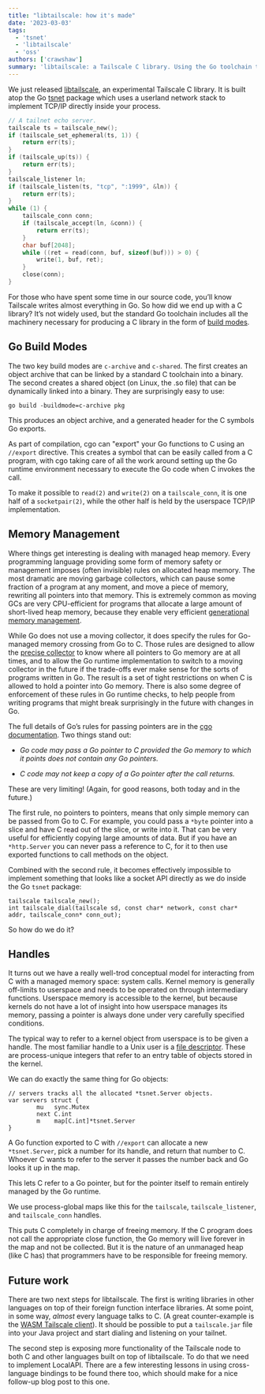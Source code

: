 ```yaml
---
title: "libtailscale: how it's made"
date: '2023-03-03'
tags:
  - 'tsnet'
  - 'libtailscale'
  - 'oss'
authors: ['crawshaw']
summary: 'libtailscale: a Tailscale C library. Using the Go toolchain to build a c-archive tsnet package that uses a userland network stack to implement TCP/IP inside a process.'
---
```


We just released
[libtailscale](https://github.com/tailscale/libtailscale),
an experimental Tailscale C library.
It is built atop the Go [tsnet](https://pkg.go.dev/tailscale.com/tsnet)
package which uses a userland network stack to implement TCP/IP
directly inside your process.

```c
// A tailnet echo server.
tailscale ts = tailscale_new();
if (tailscale_set_ephemeral(ts, 1)) {
	return err(ts);
}
if (tailscale_up(ts)) {
	return err(ts);
}
tailscale_listener ln;
if (tailscale_listen(ts, "tcp", ":1999", &ln)) {
	return err(ts);
}
while (1) {
	tailscale_conn conn;
	if (tailscale_accept(ln, &conn)) {
		return err(ts);
	}
	char buf[2048];
	while ((ret = read(conn, buf, sizeof(buf))) > 0) {
		write(1, buf, ret);
	}
	close(conn);
}
```

For those who have spent some time in our source code, you’ll know
Tailscale writes almost everything in Go.
So how did we end up with a C library?
It’s not widely used, but the standard Go toolchain includes all the
machinery necessary for producing a C library in the form of
[build modes](https://pkg.go.dev/cmd/go#hdr-Build_modes).

## Go Build Modes

The two key build modes are `c-archive` and `c-shared`.
The first creates an object archive that can be linked by a standard
C toolchain into a binary.
The second creates a shared object (on Linux, the .so file) that can
be dynamically linked into a binary.
They are surprisingly easy to use:

    go build -buildmode=c-archive pkg

This produces an object archive, and a generated header for the C
symbols Go exports.

As part of compilation, cgo can "export" your Go functions to C using
an `//export` directive.
This creates a symbol that can be easily called from a C program,
with cgo taking care of all the work around setting up the Go runtime
environment necessary to execute the Go code when C invokes the call.

To make it possible to `read(2)` and `write(2)` on a `tailscale_conn`,
it is one half of a `socketpair(2)`, while the other half is held by
the userspace TCP/IP implementation.

## Memory Management

Where things get interesting is dealing with managed heap memory.
Every programming language providing some form of memory safety or
management imposes (often invisible) rules on allocated heap memory.
The most dramatic are moving garbage collectors, which can pause some
fraction of a program at any moment, and move a piece of memory,
rewriting all pointers into that memory.
This is extremely common as moving GCs are very CPU-efficient for
programs that allocate a large amount of short-lived heap memory,
because they enable very efficient
[generational memory management](<https://en.wikipedia.org/wiki/Tracing_garbage_collection#Generational_GC_(ephemeral_GC)>).

While Go does not use a moving collector, it does specify the rules
for Go-managed memory crossing from Go to C.
Those rules are designed to allow the
[precise collector](https://en.wikipedia.org/wiki/Tracing_garbage_collection#Precise_vs._conservative_and_internal_pointers)
to know where all pointers to Go memory are at all times, and to allow
the Go runtime implementation to switch to a moving collector in the
future if the trade-offs ever make sense for the sorts of programs
written in Go.
The result is a set of tight restrictions on when C is allowed to hold
a pointer into Go memory.
There is also some degree of enforcement of these rules in Go runtime
checks, to help people from writing programs that might break
surprisingly in the future with changes in Go.

The full details of Go’s rules for passing pointers are in the
[cgo documentation](https://pkg.go.dev/cmd/cgo#hdr-Passing_pointers).
Two things stand out:

- _Go code may pass a Go pointer to C provided the Go memory to which it points does not contain any Go pointers._

- _C code may not keep a copy of a Go pointer after the call returns._

These are very limiting!
(Again, for good reasons, both today and in the future.)

The first rule, no pointers to pointers, means that only simple memory
can be passed from Go to C.
For example, you could pass a `*byte` pointer into a slice and have C
read out of the slice, or write into it.
That can be very useful for efficiently copying large amounts of data.
But if you have an `*http.Server` you can never pass a reference to C,
for it to then use exported functions to call methods on the object.

Combined with the second rule, it becomes effectively impossible to
implement something that looks like a socket API directly as we do
inside the Go `tsnet` package:

```
tailscale tailscale_new();
int tailscale_dial(tailscale sd, const char* network, const char* addr, tailscale_conn* conn_out);
```

So how do we do it?

## Handles

It turns out we have a really well-trod conceptual model for
interacting from C with a managed memory space: system calls.
Kernel memory is generally off-limits to userspace and needs to be
operated on through intermediary functions.
Userspace memory is accessible to the kernel, but because kernels do
not have a lot of insight into how userspace manages its memory,
passing a pointer is always done under very carefully specified conditions.

The typical way to refer to a kernel object from userspace is to be
given a handle.
The most familiar handle to a Unix user is a
[file descriptor](https://en.wikipedia.org/wiki/File_descriptor).
These are process-unique integers that refer to an entry table
of objects stored in the kernel.

We can do exactly the same thing for Go objects:

```
// servers tracks all the allocated *tsnet.Server objects.
var servers struct {
        mu   sync.Mutex
        next C.int
        m    map[C.int]*tsnet.Server
}
```

A Go function exported to C with `//export` can allocate a new `*tsnet.Server`,
pick a number for its handle, and return that number to C.
Whoever C wants to refer to the server it passes the number back and
Go looks it up in the map.

This lets C refer to a Go pointer, but for the pointer itself to
remain entirely managed by the Go runtime.

We use process-global maps like this for the `tailscale`,
`tailscale_listener`, and `tailscale_conn` handles.

This puts C completely in charge of freeing memory.
If the C program does not call the appropriate close function, the Go
memory will live forever in the map and not be collected.
But it is the nature of an unmanaged heap (like C has) that programmers
have to be responsible for freeing memory.

## Future work

There are two next steps for libtailscale.
The first is writing libraries in other languages on top of their
foreign function interface libraries.
At some point, in some way, _almost_ every language talks to C.
(A great counter-example is the
[WASM Tailscale client](https://tailscale.com/blog/ssh-console/)).
It should be possible to put a `tailscale.jar` file into your Java
project and start dialing and listening on your tailnet.

The second step is exposing more functionality of the Tailscale node
to both C and other languages built on top of libtailscale.
To do that we need to implement LocalAPI.
There are a few interesting lessons in using cross-language bindings
to be found there too, which should make for a nice follow-up blog post
to this one.
